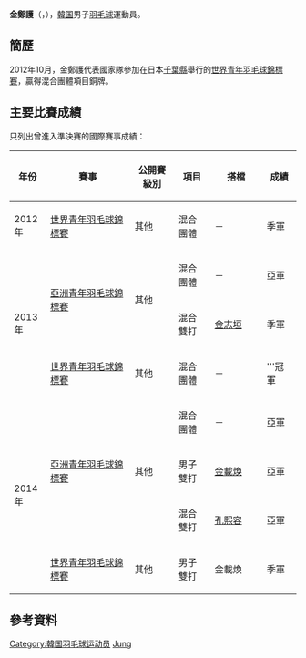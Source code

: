 {{noteTA|G1=Badminton}}
{{Infobox 羽球選手
| playername              = 金鄭護<ref name="Korea">{{cite web|title=김정호(金鄭護) Kim jung ho|url=http://people.sports.or.kr/servlet/PGEPersonViewSV?PERSON_NO=200602005072|publisher=Korea Sports Council & Korean Olympic Committee|accessdate=2013-10-30|archive-date=2013-11-01|archive-url=https://web.archive.org/web/20131101223457/http://people.sports.or.kr/servlet/PGEPersonViewSV?PERSON_NO=200602005072|dead-url=yes}}{{ko}}</ref><br/>{{lang|ko|김정호}}
| image                   = 
| size                    = 
| caption                 = 
| birth_name              = 
| date_of_birth           = {{birth_date_and_age|1996|8|6}}<ref name="Korea"/>
| place_of_birth          = {{KOR}}
| height                  = 
| weight                  =
| event                   = 男子雙打、混合雙打
| country                 = {{KOR}}
| years_active            = 
| handedness              = 
| coach                   = 
| highest_ranking         = 第298位（男雙-[[金載煥|金載煥]]）
| date_of_highest_ranking = 2013年2月28日 <ref name="ranking">[http://bwfcontent.tournamentsoftware.com/ranking/player.aspx?id=5795&player=369617 BWF World Ranking - Ranking of Jung Ho KIM (58878)] {{Wayback|url=http://bwfcontent.tournamentsoftware.com/ranking/player.aspx?id=5795&player=369617 |date=20190701092948 }}{{en}}</ref>
| current_ranking         = 第333位（男雙-[[金載煥|金載煥]]）<br/>第1068位（混雙-[[Kong_Hee_Yong|Kong]]）
| date_of_current_ranking = 2013年10月24日 <ref>[http://bwfcontent.tournamentsoftware.com/ranking/category.aspx?id=5795&category=474 BWF World Ranking - BWF世界排名榜 (10/24/2013) - Men's doubles] {{Wayback|url=http://bwfcontent.tournamentsoftware.com/ranking/category.aspx?id=5795&category=474 |date=20190701092948 }}{{en}}</ref><ref>[http://bwfcontent.tournamentsoftware.com/ranking/category.aspx?id=5795&category=476 BWF World Ranking - BWF世界排名榜 (10/24/2013) - Mixed doubles] {{Wayback|url=http://bwfcontent.tournamentsoftware.com/ranking/category.aspx?id=5795&category=476 |date=20190701092949 }}{{en}}</ref>
| played                  = 2勝–1負（男單）<br/>43勝–11負（男雙）<br/>33勝–13負（混雙）
| titles                  = 
| bwf_profile             = 1EBAAF0A-7854-4809-8568-86DF8DF7D5E4
| bwf_id                  = 58878
| updated                 = 2013年10月30日
}}
{{MedalTableTop}}
{{MedalSport | 男子[[羽毛球|羽毛球]]}}
{{MedalCountry | {{KOR}}}}
{{MedalCompetition | [[世界青年羽毛球錦標賽|世界青年羽毛球錦標賽]]}}
{{MedalBronze| [[2012年世界青年羽毛球錦標賽|2012年 千葉縣]] | 混合團體 }}
{{MedalGold  | [[2013年世界青年羽毛球錦標賽|2013年 曼谷]] | 混合團體 }}
{{MedalBronze| [[2014年世界青年羽毛球錦標賽|2014年 亞羅士打]] | 男子雙打 }}
{{MedalCompetition | [[亞洲青年羽毛球錦標賽|亞洲青年羽毛球錦標賽]]}}
{{MedalSilver| [[2013年亞洲青年羽毛球錦標賽|2013年 沙巴]] | 混合團體 }}
{{MedalBronze| [[2013年亞洲青年羽毛球錦標賽|2013年 沙巴]] | 混合雙打 }}
{{MedalSilver| [[2014年亞洲青年羽毛球錦標賽|2014年 臺北]] | 混合團體 }}
{{MedalSilver| [[2014年亞洲青年羽毛球錦標賽|2014年 臺北]] | 男子雙打 }}
{{MedalSilver| [[2014年亞洲青年羽毛球錦標賽|2014年 臺北]] | 混合雙打 }}
{{MedalCompetition | [[马来西亚青少年羽毛球锦标赛|马来西亚青少年羽毛球锦标赛]]}}
{{MedalGold  | [[2013年马来西亚青少年羽毛球锦标赛|2013年 吉隆坡]] | 男子雙打 }}
{{MedalBronze  | [[2013年马来西亚青少年羽毛球锦标赛|2013年 吉隆坡]] | 混合雙打 }}
{{MedalBottom}}
'''金鄭護'''（{{lang|en|'''KIM Jung Ho'''}}，{{bd|1996年|8月6日}}），[[韓国|韓国]]男子[[羽毛球|羽毛球]]運動員。

==簡歷==
2012年10月，金鄭護代表國家隊參加在日本[[千葉縣|千葉縣]]舉行的[[2012年世界青年羽毛球錦標賽|世界青年羽毛球錦標賽]]，贏得混合團體項目銅牌。

==主要比賽成績==
只列出曾進入準決賽的國際賽事成績：
{| class=wikitable style="text-align:center; font-size:small;" 
!width="50"|年份
!width="180"|賽事
!width="80"|公開賽級別
!width="60"|項目
!width="100"|搭檔
!width="50"|成績
|-
!rowspan="1"|2012年
|[[2012年世界青年羽毛球錦標賽|世界青年羽毛球錦標賽]]
|其他
|混合團體
|－
|bgcolor="#b8860b"|季軍
|-
!rowspan="3"|2013年
|rowspan="2"|[[2013年亞洲青年羽毛球錦標賽|亞洲青年羽毛球錦標賽]]
|rowspan="2"|其他
|混合團體
|－
|bgcolor="silver"|亞軍
|-
|混合雙打
|[[金志垣|金志垣]]
|bgcolor="#b8860b"|季軍
|-
|[[2013年世界青年羽毛球錦標賽|世界青年羽毛球錦標賽]]
|其他
|混合團體
|－
|bgcolor="gold"|'''冠軍
|-
!rowspan="4"|2014年
|rowspan="3"|[[2014年亞洲青年羽毛球錦標賽|亞洲青年羽毛球錦標賽]]
|rowspan="3"|其他
|混合團體
|－
|bgcolor="silver"|亞軍
|-
|男子雙打
|[[金載煥|金載煥]]
|bgcolor="silver"|亞軍
|-
|混合雙打
|[[孔熙容|孔熙容]]
|bgcolor="silver"|亞軍
|-
|[[2014年世界青年羽毛球錦標賽|世界青年羽毛球錦標賽]]
|其他
|男子雙打
|金載煥
|bgcolor="#b8860b"|季軍
|}
{{BWF賽事級別索引}}

==參考資料==
{{Reflist}}

{{DEFAULTSORT:KIM Jung Ho}}
[[Category:韓国羽毛球运动员|Category:韓国羽毛球运动员]]
[[Category:金姓|Jung]]